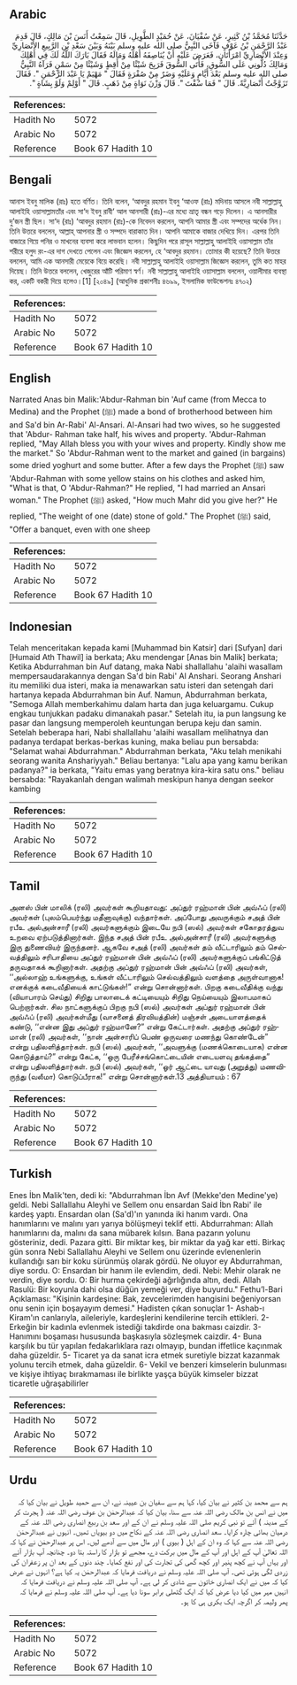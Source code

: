 ## Arabic


<div dir="rtl" lang="ar" style={{fontSize:'larger',backgroundColor:'#f8f9fa',padding:20}}>
حَدَّثَنَا مُحَمَّدُ بْنُ كَثِيرٍ، عَنْ سُفْيَانَ، عَنْ حُمَيْدٍ الطَّوِيلِ، قَالَ سَمِعْتُ أَنَسَ بْنَ مَالِكٍ، قَالَ قَدِمَ عَبْدُ الرَّحْمَنِ بْنُ عَوْفٍ فَآخَى النَّبِيُّ صلى الله عليه وسلم بَيْنَهُ وَبَيْنَ سَعْدِ بْنِ الرَّبِيعِ الأَنْصَارِيِّ وَعِنْدَ الأَنْصَارِيِّ امْرَأَتَانِ، فَعَرَضَ عَلَيْهِ أَنْ يُنَاصِفَهُ أَهْلَهُ وَمَالَهُ فَقَالَ بَارَكَ اللَّهُ لَكَ فِي أَهْلِكَ وَمَالِكَ دُلُّونِي عَلَى السُّوقِ، فَأَتَى السُّوقَ فَرَبِحَ شَيْئًا مِنْ أَقِطٍ وَشَيْئًا مِنْ سَمْنٍ فَرَآهُ النَّبِيُّ صلى الله عليه وسلم بَعْدَ أَيَّامٍ وَعَلَيْهِ وَضَرٌ مِنْ صُفْرَةٍ فَقَالَ ‏"‏ مَهْيَمْ يَا عَبْدَ الرَّحْمَنِ ‏"‏‏.‏ فَقَالَ تَزَوَّجْتُ أَنْصَارِيَّةً‏.‏ قَالَ ‏"‏ فَمَا سُقْتَ ‏"‏‏.‏ قَالَ وَزْنَ نَوَاةٍ مِنْ ذَهَبٍ‏.‏ قَالَ ‏"‏ أَوْلِمْ وَلَوْ بِشَاةٍ ‏"‏‏.‏
</div>
<div style={{backgroundColor:'#f8f9fa',padding:20, marginBottom: 10}}><table> <thead> <tr> <th>References:</th> <th></th> </tr> </thead> <tbody><tr><td>Hadith No</td><td>5072</td></tr><tr><td>Arabic No</td><td>5072</td></tr><tr><td>Reference</td><td>Book 67 Hadith 10</td></tr></tbody></table></div>

## Bengali


<div dir="ltr" lang="bn" style={{fontSize:'larger',backgroundColor:'#f8f9fa',padding:20}}>
আনাস ইবনু মালিক (রাঃ) হতে বর্ণিত। তিনি বলেন, ‘আবদুর রহমান ইবনু ‘আওফ (রাঃ) মদিনায় আসলে নবী সাল্লাল্লাহু আলাইহি ওয়াসাল্লামতাঁর এবং সা‘দ ইবনু রাবী‘ আল আনসারী (রাঃ)-এর মধ্যে ভ্রাতৃ বন্ধন গড়ে দিলেন। এ আনসারীর দু’জন স্ত্রী ছিল। সা‘দ (রাঃ) ‘আবদুর রহমান (রাঃ)-কে নিবেদন করলেন, আপনি আমার স্ত্রী এবং সম্পদের অর্ধেক নিন। তিনি উত্তরে বললেন, আল্লাহ্ আপনার স্ত্রী ও সম্পদে বারাকাত দিন। আপনি আমাকে বাজার দেখিয়ে দিন। এরপর তিনি বাজারে গিয়ে পনির ও মাখনের ব্যবসা করে লাভবান হলেন। কিছুদিন পরে রাসূল সাল্লাল্লাহু আলাইহি ওয়াসাল্লাম তাঁর শরীরে হলুদ রং-এর দাগ দেখতে পেলেন এবং জিজ্ঞেস করলেন, হে ‘আবদুর রহমান। তোমার কী হয়েছে? তিনি উত্তরে বললেন, আমি এক আনসারী মেয়েকে বিয়ে করেছি। নবী সাল্লাল্লাহু আলাইহি ওয়াসাল্লাম জিজ্ঞেস করলেন, তুমি কত মাহর দিয়েছ। তিনি উত্তরে বললেন, খেজুরের আঁটি পরিমাণ স্বর্ণ। নবী সাল্লাল্লাহু আলাইহি ওয়াসাল্লাম বললেন, ওয়ালীমার ব্যবস্থা কর, একটি বকরী দিয়ে হলেও।[1] [২০৪৯] (আধুনিক প্রকাশনীঃ ৪৬৯৯, ইসলামিক ফাউন্ডেশনঃ ৪৭০২)
</div>
<div style={{backgroundColor:'#f8f9fa',padding:20, marginBottom: 10}}><table> <thead> <tr> <th>References:</th> <th></th> </tr> </thead> <tbody><tr><td>Hadith No</td><td>5072</td></tr><tr><td>Arabic No</td><td>5072</td></tr><tr><td>Reference</td><td>Book 67 Hadith 10</td></tr></tbody></table></div>

## English


<div dir="ltr" lang="en" style={{fontSize:'larger',backgroundColor:'#f8f9fa',padding:20}}>
Narrated Anas bin Malik:'Abdur-Rahman bin 'Auf came (from Mecca to Medina) and the Prophet (ﷺ) made a bond of brotherhood between him and Sa'd bin Ar-Rabi' Al-Ansari. Al-Ansari had two wives, so he suggested that 'Abdur- Rahman take half, his wives and property. 'Abdur-Rahman replied, "May Allah bless you with your wives and property. Kindly show me the market." So 'Abdur-Rahman went to the market and gained (in bargains) some dried yoghurt and some butter. After a few days the Prophet (ﷺ) saw 'Abdur-Rahman with some yellow stains on his clothes and asked him, "What is that, O 'Abdur-Rahman?" He replied, "I had married an Ansari woman." The Prophet (ﷺ) asked, "How much Mahr did you give her?" He replied, "The weight of one (date) stone of gold." The Prophet (ﷺ) said, "Offer a banquet, even with one sheep
</div>
<div style={{backgroundColor:'#f8f9fa',padding:20, marginBottom: 10}}><table> <thead> <tr> <th>References:</th> <th></th> </tr> </thead> <tbody><tr><td>Hadith No</td><td>5072</td></tr><tr><td>Arabic No</td><td>5072</td></tr><tr><td>Reference</td><td>Book 67 Hadith 10</td></tr></tbody></table></div>

## Indonesian


<div dir="ltr" lang="id" style={{fontSize:'larger',backgroundColor:'#f8f9fa',padding:20}}>
Telah menceritakan kepada kami [Muhammad bin Katsir] dari [Sufyan] dari [Humaid Ath Thawil] ia berkata; Aku mendengar [Anas bin Malik] berkata; Ketika Abdurrahman bin Auf datang, maka Nabi shallallahu 'alaihi wasallam mempersaudarakannya dengan Sa'd bin Rabi' Al Anshari. Seorang Anshari itu memiliki dua isteri, maka ia menawarkan satu isteri dan setengah dari hartanya kepada Abdurrahman bin Auf. Namun, Abdurrahman berkata, "Semoga Allah memberkahimu dalam harta dan juga keluargamu. Cukup engkau tunjukkan padaku dimanakah pasar." Setelah itu, ia pun langsung ke pasar dan langsung memperoleh keuntungan berupa keju dan samin. Setelah beberapa hari, Nabi shallallahu 'alaihi wasallam melihatnya dan padanya terdapat berkas-berkas kuning, maka beliau pun bersabda: "Selamat wahai Abdurrahman." Abdurrahman berkata, "Aku telah menikahi seorang wanita Anshariyyah." Beliau bertanya: "Lalu apa yang kamu berikan padanya?" ia berkata, "Yaitu emas yang beratnya kira-kira satu ons." beliau bersabda: "Rayakanlah dengan walimah meskipun hanya dengan seekor kambing
</div>
<div style={{backgroundColor:'#f8f9fa',padding:20, marginBottom: 10}}><table> <thead> <tr> <th>References:</th> <th></th> </tr> </thead> <tbody><tr><td>Hadith No</td><td>5072</td></tr><tr><td>Arabic No</td><td>5072</td></tr><tr><td>Reference</td><td>Book 67 Hadith 10</td></tr></tbody></table></div>

## Tamil


<div dir="ltr" lang="ta" style={{fontSize:'larger',backgroundColor:'#f8f9fa',padding:20}}>
அனஸ் பின் மாலிக் (ரலி) அவர்கள் கூறியதாவது: அப்துர் ரஹ்மான் பின் அவ்ஃப் (ரலி) அவர்கள் (புலம்பெயர்ந்து மதீனாவுக்கு) வந்தார்கள். அப்போது அவருக்கும் சஅத் பின் ரபீஉ அல்அன்சாரீ (ரலி) அவர்களுக்கும் இடையே நபி (ஸல்) அவர்கள் சகோதரத்துவ உறவை ஏற்படுத்தினார்கள். இந்த சஅத் பின் ரபீஉ அல்அன்சாரீ (ரலி) அவர்களுக்கு இரு துணைவியர் இருந்தனர். ஆகவே சஅத் (ரலி) அவர்கள் தம் வீட்டாரிலும் தம் செல்வத்திலும் சரிபாதியை அப்துர் ரஹ்மான் பின் அவ்ஃப் (ரலி) அவர்களுக்குப் பங்கிட்டுத் தருவதாகக் கூறினார்கள். அதற்கு அப்துர் ரஹ்மான் பின் அவ்ஃப் (ரலி) அவர்கள், ‘‘அல்லாஹ் உங்களுக்கு, உங்கள் வீட்டாரிலும் செல்வத்திலும் வளத்தை அருள்வானாக! எனக்குக் கடைவீதியைக் காட்டுங்கள்!” என்று சொன்னார்கள். பிறகு கடைவீதிக்கு வந்து (வியாபாரம் செய்து) சிறிது பாலாடைக் கட்டியையும் சிறிது நெய்யையும் இலாபமாகப் பெற்றார்கள். சில நாட்களுக்குப் பிறகு நபி (ஸல்) அவர்கள் அப்துர் ரஹ்மான் பின் அவ்ஃப் (ரலி) அவர்கள்மீது (வாசனைத் திரவியத்தின்) மஞ்சள் அடையாளத்தைக் கண்டு, ‘‘என்ன இது அப்துர் ரஹ்மானே?” என்று கேட்டார்கள். அதற்கு அப்துர் ரஹ்மான் (ரலி) அவர்கள், ‘‘நான் அன்சாரிப் பெண் ஒருவரை மணந்து கொண்டேன்” என்று பதிலளித்தார்கள். நபி (ஸல்) அவர்கள், ‘‘அவளுக்கு (மணக்கொடையாக) என்ன கொடுத்தாய்?” என்று கேட்க, ‘‘ஒரு பேரீச்சங்கொட்டையின் எடையளவு தங்கத்தை” என்று பதிலளித்தார்கள். நபி (ஸல்) அவர்கள், ‘‘ஓர் ஆட்டை யாவது (அறுத்து) மணவிருந்து (வலீமா) கொடுப்பீராக!” என்று சொன்னார்கள்.13 அத்தியாயம் : 67
</div>
<div style={{backgroundColor:'#f8f9fa',padding:20, marginBottom: 10}}><table> <thead> <tr> <th>References:</th> <th></th> </tr> </thead> <tbody><tr><td>Hadith No</td><td>5072</td></tr><tr><td>Arabic No</td><td>5072</td></tr><tr><td>Reference</td><td>Book 67 Hadith 10</td></tr></tbody></table></div>

## Turkish


<div dir="ltr" lang="tr" style={{fontSize:'larger',backgroundColor:'#f8f9fa',padding:20}}>
Enes İbn Malik'ten, dedi ki: "Abdurrahman İbn Avf (Mekke'den Medine'ye) geldi. Nebi Sallallahu Aleyhi ve Sellem onu ensardan Said İbn Rabi' ile kardeş yaptı. Ensardan olan (Sa'd)'ın yanında iki hanım vardı. Ona hanımlarını ve malını yarı yarıya bölüşmeyi teklif etti. Abdurrahman: Allah hanımlarını da, malını da sana mübarek kılsın. Bana pazarın yolunu gösteriniz, dedi. Pazara gitti. Bir miktar keş, bir miktar da yağ kar etti. Birkaç gün sonra Nebi Sallallahu Aleyhi ve Sellem onu üzerinde evlenenlerin kullandığı sarı bir koku sürünmüş olarak gördü. Ne oluyor ey Abdurrahman, diye sordu. O: Ensardan bir hanım ile evlendim, dedi. Nebi: Mehir olarak ne verdin, diye sordu. O: Bir hurma çekirdeği ağırlığında altın, dedi. Allah Rasulü: Bir koyunla dahi olsa düğün yemeği ver, diye buyurdu." Fethu’l-Bari Açıklaması: "Kişinin kardeşine: Bak, zevcelerimden hangisini beğeniyorsan onu senin için boşayayım demesi." Hadisten çıkan sonuçlar 1- Ashab-ı Kiram'ın canlarıyla, aileleriyle, kardeşlerini kendilerine tercih ettikleri. 2- Erkeğin bir kadınla evlenmek istediği takdirde ona bakması caizdir. 3- Hanımını boşaması hususunda başkasıyla sözleşmek caizdir. 4- Buna karşılık bu tür yapılan fedakarlıklara razı olmayıp, bundan iffetlice kaçınmak daha güzeldir. 5- Ticaret ya da sanat icra etmek suretiyle bizzat kazanmak yolunu tercih etmek, daha güzeldir. 6- Vekil ve benzeri kimselerin bulunması ve kişiye ihtiyaç bırakmaması ile birlikte yaşça büyük kimseler bizzat ticaretle uğraşabilirler
</div>
<div style={{backgroundColor:'#f8f9fa',padding:20, marginBottom: 10}}><table> <thead> <tr> <th>References:</th> <th></th> </tr> </thead> <tbody><tr><td>Hadith No</td><td>5072</td></tr><tr><td>Arabic No</td><td>5072</td></tr><tr><td>Reference</td><td>Book 67 Hadith 10</td></tr></tbody></table></div>

## Urdu


<div dir="rtl" lang="ur" style={{fontSize:'larger',backgroundColor:'#f8f9fa',padding:20}}>
ہم سے محمد بن کثیر نے بیان کیا، کہا ہم سے سفیان بن عیینہ نے، ان سے حمید طویل نے بیان کیا کہ میں نے انس بن مالک رضی اللہ عنہ سے سنا، بیان کیا کہ عبدالرحمٰن بن عوف رضی اللہ عنہ ( ہجرت کر کے مدینہ ) آئے تو نبی کریم صلی اللہ علیہ وسلم نے ان کے اور سعد بن ربیع انصاری رضی اللہ عنہ کے درمیان بھائی چارہ کرایا۔ سعد انصاری رضی اللہ عنہ کے نکاح میں دو بیویاں تھیں۔ انہوں نے عبدالرحمٰن رضی اللہ عنہ سے کہا کہ وہ ان کے اہل ( بیوی ) اور مال میں سے آدھے لیں۔ اس پر عبدالرحمٰن نے کہا کہ اللہ تعالیٰ آپ کے اہل اور آپ کے مال میں برکت دے، مجھے تو بازار کا راستہ بتا دو۔ چنانچہ آپ بازار آئے اور یہاں آپ نے کچھ پنیر اور کچھ گھی کی تجارت کی اور نفع کمایا۔ چند دنوں کے بعد ان پر زعفران کی زردی لگی ہوئی تھی۔ آپ صلی اللہ علیہ وسلم نے دریافت فرمایا کہ عبدالرحمٰن یہ کیا ہے؟ انہوں نے عرض کیا کہ میں نے ایک انصاری خاتون سے شادی کر لی ہے۔ آپ صلی اللہ علیہ وسلم نے دریافت فرمایا کہ انہیں مہر میں کیا دیا عرض کیا کہ ایک گٹھلی برابر سونا دیا ہے۔ آپ صلی اللہ علیہ وسلم نے فرمایا کہ پھر ولیمہ کر اگرچہ ایک بکری ہی کا ہو۔
</div>
<div style={{backgroundColor:'#f8f9fa',padding:20, marginBottom: 10}}><table> <thead> <tr> <th>References:</th> <th></th> </tr> </thead> <tbody><tr><td>Hadith No</td><td>5072</td></tr><tr><td>Arabic No</td><td>5072</td></tr><tr><td>Reference</td><td>Book 67 Hadith 10</td></tr></tbody></table></div>